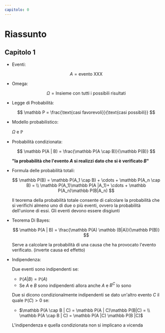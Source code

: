 ```yaml
---
capitolo: 0
---
```


# Riassunto

## Capitolo 1

- Eventi:

  $$
    A = \text{evento XXX}
  $$

- Omega:

  $$
  \Omega = \text{Insieme con tutti i possibili risultati}
  $$

- Legge di Probabilità:

  $$
  \mathbb P = \frac{\text{casi favorevoli}}{\text{casi possibili}}
  $$

- Modello probabilistico:

  $\Omega$ e $\mathbb P$

- Probabilità condizionata:

  $$
    \mathbb P(A | B) = \frac{\mathbb P(A \cap B)}{\mathbb P(B)}
  $$

  **"la probabilità che l'evento $A$ si realizzi dato che si è verificato $B$"**  

- Formula delle probabilità totali:

  $$
  \mathbb P(B) = \mathbb P(A_1 \cap B) + \cdots + \mathbb P(A_n \cap B) =  \\ \mathbb P(A_1)\mathbb P(A |A_1)+ \cdots + \mathbb P(A_n)\mathbb P(B|A_n)
  $$

  Il teorema della probabilità totale consente di calcolare la probabilità che si verifichi almeno uno di due o più eventi, ovvero la probabilità dell'unione di essi. Gli eventi devono essere disgiunti

- Teorema Di Bayes:

  $$
  \mathbb P(A | B) = \frac{\mathbb P(A) \mathbb (B|A)}{\mathbb P(B)}
  $$

  Serve a calcolare la probabilità di una causa che ha provocato l'evento verificato. (inverte causa ed effetto)

- Indipendenza:

  Due eventi sono indipendenti se:

  - $\mathbb P(A | B) = \mathbb P(A)$
  - Se $A$ e $B$ sono indipendenti allora anche $A$ e $B^C$ lo sono

  Due si dicono condizionalmente indipendenti se dato un'altro evento $C$ il quale $\mathbb P(C) > 0$ se:

  - $\mathbb P(A \cap B | C) = \mathbb P(A | C)\mathbb P(B|C) = \\ \mathbb P(A \cap B | C) = \mathbb P(A |C) \mathbb P(B |C)$
  
  L'indipendenza e quella condizionata non si implicano a vicenda

